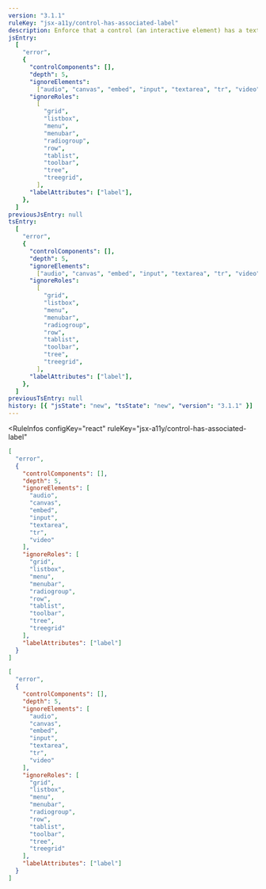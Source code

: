 ```yaml
---
version: "3.1.1"
ruleKey: "jsx-a11y/control-has-associated-label"
description: Enforce that a control (an interactive element) has a text label
jsEntry:
  [
    "error",
    {
      "controlComponents": [],
      "depth": 5,
      "ignoreElements":
        ["audio", "canvas", "embed", "input", "textarea", "tr", "video"],
      "ignoreRoles":
        [
          "grid",
          "listbox",
          "menu",
          "menubar",
          "radiogroup",
          "row",
          "tablist",
          "toolbar",
          "tree",
          "treegrid",
        ],
      "labelAttributes": ["label"],
    },
  ]
previousJsEntry: null
tsEntry:
  [
    "error",
    {
      "controlComponents": [],
      "depth": 5,
      "ignoreElements":
        ["audio", "canvas", "embed", "input", "textarea", "tr", "video"],
      "ignoreRoles":
        [
          "grid",
          "listbox",
          "menu",
          "menubar",
          "radiogroup",
          "row",
          "tablist",
          "toolbar",
          "tree",
          "treegrid",
        ],
      "labelAttributes": ["label"],
    },
  ]
previousTsEntry: null
history: [{ "jsState": "new", "tsState": "new", "version": "3.1.1" }]
---
```


<RuleInfos 
  configKey="react" 
  ruleKey="jsx-a11y/control-has-associated-label" 
>

```json
[
  "error",
  {
    "controlComponents": [],
    "depth": 5,
    "ignoreElements": [
      "audio",
      "canvas",
      "embed",
      "input",
      "textarea",
      "tr",
      "video"
    ],
    "ignoreRoles": [
      "grid",
      "listbox",
      "menu",
      "menubar",
      "radiogroup",
      "row",
      "tablist",
      "toolbar",
      "tree",
      "treegrid"
    ],
    "labelAttributes": ["label"]
  }
]
```

```json
[
  "error",
  {
    "controlComponents": [],
    "depth": 5,
    "ignoreElements": [
      "audio",
      "canvas",
      "embed",
      "input",
      "textarea",
      "tr",
      "video"
    ],
    "ignoreRoles": [
      "grid",
      "listbox",
      "menu",
      "menubar",
      "radiogroup",
      "row",
      "tablist",
      "toolbar",
      "tree",
      "treegrid"
    ],
    "labelAttributes": ["label"]
  }
]
```

</RuleInfos>

